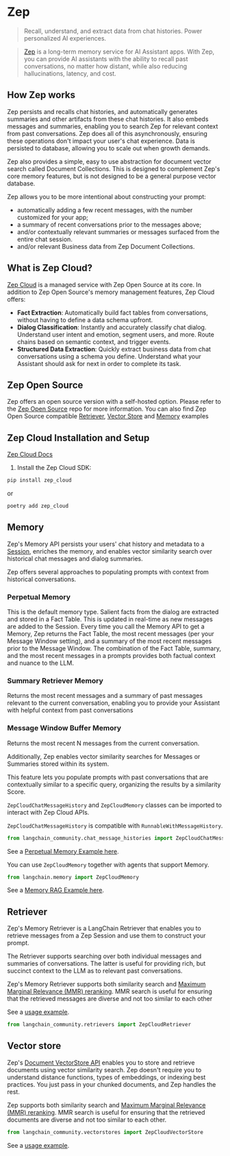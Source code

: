 # Zep
> Recall, understand, and extract data from chat histories. Power personalized AI experiences.

>[Zep](https://www.getzep.com) is a long-term memory service for AI Assistant apps.
> With Zep, you can provide AI assistants with the ability to recall past conversations, no matter how distant,
> while also reducing hallucinations, latency, and cost.

## How Zep works

Zep persists and recalls chat histories, and automatically generates summaries and other artifacts from these chat histories.
It also embeds messages and summaries, enabling you to search Zep for relevant context from past conversations.
Zep does all of this asynchronously, ensuring these operations don't impact your user's chat experience.
Data is persisted to database, allowing you to scale out when growth demands.

Zep also provides a simple, easy to use abstraction for document vector search called Document Collections.
This is designed to complement Zep's core memory features, but is not designed to be a general purpose vector database.

Zep allows you to be more intentional about constructing your prompt:
- automatically adding a few recent messages, with the number customized for your app;
- a summary of recent conversations prior to the messages above;
- and/or contextually relevant summaries or messages surfaced from the entire chat session.
- and/or relevant Business data from Zep Document Collections.

## What is Zep Cloud?
[Zep Cloud](https://www.getzep.com) is a managed service with Zep Open Source at its core.
In addition to Zep Open Source's memory management features, Zep Cloud offers:
- **Fact Extraction**: Automatically build fact tables from conversations, without having to define a data schema upfront.
- **Dialog Classification**: Instantly and accurately classify chat dialog. Understand user intent and emotion, segment users, and more. Route chains based on semantic context, and trigger events.
- **Structured Data Extraction**: Quickly extract business data from chat conversations using a schema you define. Understand what your Assistant should ask for next in order to complete its task.



## Zep Open Source
Zep offers an open source version with a self-hosted option.
Please refer to the [Zep Open Source](https://github.com/getzep/zep) repo for more information.
You can also find Zep Open Source compatible [Retriever](/docs/integrations/retrievers/zep_memorystore), [Vector Store](/docs/integrations/vectorstores/zep) and [Memory](/docs/integrations/memory/zep_memory) examples

## Zep Cloud Installation and Setup

[Zep Cloud Docs](https://help.getzep.com)

1. Install the Zep Cloud SDK:

```bash
pip install zep_cloud
```
or
```bash
poetry add zep_cloud
```

## Memory

Zep's Memory API persists your users' chat history and metadata to a [Session](https://help.getzep.com/chat-history-memory/sessions), enriches the memory, and
enables vector similarity search over historical chat messages and dialog summaries.

Zep offers several approaches to populating prompts with context from historical conversations.

### Perpetual Memory
This is the default memory type.
Salient facts from the dialog are extracted and stored in a Fact Table.
This is updated in real-time as new messages are added to the Session.
Every time you call the Memory API to get a Memory, Zep returns the Fact Table, the most recent messages (per your Message Window setting), and a summary of the most recent messages prior to the Message Window.
The combination of the Fact Table, summary, and the most recent messages in a prompts provides both factual context and nuance to the LLM.

### Summary Retriever Memory
Returns the most recent messages and a summary of past messages relevant to the current conversation,
enabling you to provide your Assistant with helpful context from past conversations

### Message Window Buffer Memory
Returns the most recent N messages from the current conversation.

Additionally, Zep enables vector similarity searches for Messages or Summaries stored within its system.

This feature lets you populate prompts with past conversations that are contextually similar to a specific query,
organizing the results by a similarity Score.

`ZepCloudChatMessageHistory` and `ZepCloudMemory` classes can be imported to interact with Zep Cloud APIs.

`ZepCloudChatMessageHistory` is compatible with `RunnableWithMessageHistory`.
```python
from langchain_community.chat_message_histories import ZepCloudChatMessageHistory
```

See a [Perpetual Memory Example here](/docs/integrations/memory/zep_cloud_chat_message_history).

You can use `ZepCloudMemory` together with agents that support Memory.
```python
from langchain.memory import ZepCloudMemory
```

See a [Memory RAG Example here](/docs/integrations/memory/zep_memory_cloud).

## Retriever

Zep's Memory Retriever is a LangChain Retriever that enables you to retrieve messages from a Zep Session and use them to construct your prompt.

The Retriever supports searching over both individual messages and summaries of conversations. The latter is useful for providing rich, but succinct context to the LLM as to relevant past conversations.

Zep's Memory Retriever supports both similarity search and [Maximum Marginal Relevance (MMR) reranking](https://help.getzep.com/working-with-search#how-zeps-mmr-re-ranking-works). MMR search is useful for ensuring that the retrieved messages are diverse and not too similar to each other

See a [usage example](/docs/integrations/retrievers/zep_cloud_memorystore).

```python
from langchain_community.retrievers import ZepCloudRetriever
```

## Vector store

Zep's [Document VectorStore API](https://help.getzep.com/document-collections) enables you to store and retrieve documents using vector similarity search. Zep doesn't require you to understand
distance functions, types of embeddings, or indexing best practices. You just pass in your chunked documents, and Zep handles the rest.

Zep supports both similarity search and [Maximum Marginal Relevance (MMR) reranking](https://help.getzep.com/working-with-search#how-zeps-mmr-re-ranking-works).
MMR search is useful for ensuring that the retrieved documents are diverse and not too similar to each other.

```python
from langchain_community.vectorstores import ZepCloudVectorStore
```

See a [usage example](/docs/integrations/vectorstores/zep_cloud).